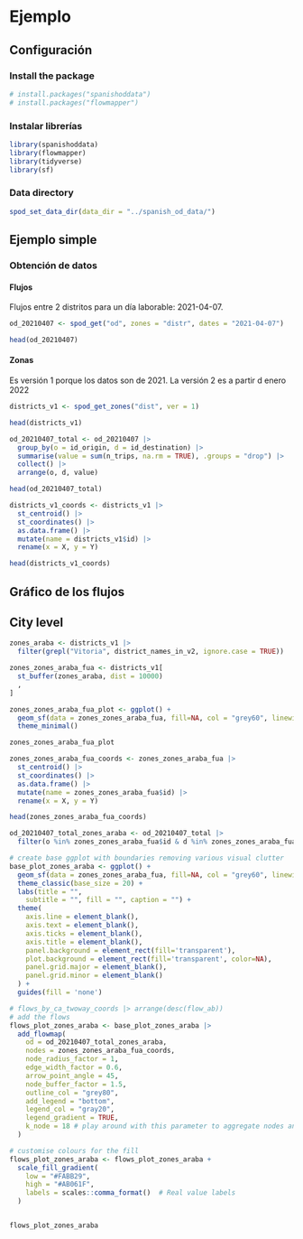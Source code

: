 # Ejemplo

## Configuración


### Install the package

```r
# install.packages("spanishoddata")
# install.packages("flowmapper")
```

### Instalar librerías

```r
library(spanishoddata)
library(flowmapper)
library(tidyverse)
library(sf)
```

### Data directory
```r
spod_set_data_dir(data_dir = "../spanish_od_data/")
```


## Ejemplo simple

### Obtención de datos

#### Flujos
Flujos entre 2 distritos para un día laborable: 2021-04-07.

```r
od_20210407 <- spod_get("od", zones = "distr", dates = "2021-04-07")

head(od_20210407)
```

#### Zonas

Es versión 1 porque los datos son de 2021.
La versión 2 es a partir d enero 2022

```r
districts_v1 <- spod_get_zones("dist", ver = 1)

head(districts_v1)
```

```r
od_20210407_total <- od_20210407 |>
  group_by(o = id_origin, d = id_destination) |>
  summarise(value = sum(n_trips, na.rm = TRUE), .groups = "drop") |> 
  collect() |> 
  arrange(o, d, value)
```


```r
head(od_20210407_total)
```



```r
districts_v1_coords <- districts_v1 |>
  st_centroid() |>
  st_coordinates() |>
  as.data.frame() |>
  mutate(name = districts_v1$id) |>
  rename(x = X, y = Y)

head(districts_v1_coords)
```

## Gráfico de los flujos


## City level

```r
zones_araba <- districts_v1 |>
  filter(grepl("Vitoria", district_names_in_v2, ignore.case = TRUE))

zones_zones_araba_fua <- districts_v1[
  st_buffer(zones_araba, dist = 10000)
  ,
]

zones_zones_araba_fua_plot <- ggplot() +
  geom_sf(data = zones_zones_araba_fua, fill=NA, col = "grey60", linewidth = 0.3) +
  theme_minimal()

zones_zones_araba_fua_plot
```

```r
zones_zones_araba_fua_coords <- zones_zones_araba_fua |>
  st_centroid() |>
  st_coordinates() |>
  as.data.frame() |>
  mutate(name = zones_zones_araba_fua$id) |>
  rename(x = X, y = Y)

head(zones_zones_araba_fua_coords)
```

```r
od_20210407_total_zones_araba <- od_20210407_total |>
  filter(o %in% zones_zones_araba_fua$id & d %in% zones_zones_araba_fua$id)
```


```r
# create base ggplot with boundaries removing various visual clutter
base_plot_zones_araba <- ggplot() +
  geom_sf(data = zones_zones_araba_fua, fill=NA, col = "grey60", linewidth = 0.05)+
  theme_classic(base_size = 20) +
  labs(title = "",
    subtitle = "", fill = "", caption = "") +
  theme(
    axis.line = element_blank(),
    axis.text = element_blank(),
    axis.ticks = element_blank(),
    axis.title = element_blank(),
    panel.background = element_rect(fill='transparent'),
    plot.background = element_rect(fill='transparent', color=NA),
    panel.grid.major = element_blank(),
    panel.grid.minor = element_blank()
  ) +
  guides(fill = 'none')

# flows_by_ca_twoway_coords |> arrange(desc(flow_ab))
# add the flows
flows_plot_zones_araba <- base_plot_zones_araba |>
  add_flowmap(
    od = od_20210407_total_zones_araba,
    nodes = zones_zones_araba_fua_coords,
    node_radius_factor = 1,
    edge_width_factor = 0.6,
    arrow_point_angle = 45,
    node_buffer_factor = 1.5,
    outline_col = "grey80",
    add_legend = "bottom",
    legend_col = "gray20",
    legend_gradient = TRUE,
    k_node = 18 # play around with this parameter to aggregate nodes and flows
  )

# customise colours for the fill
flows_plot_zones_araba <- flows_plot_zones_araba +
  scale_fill_gradient(
    low = "#FABB29", 
    high = "#AB061F", 
    labels = scales::comma_format()  # Real value labels
  )


flows_plot_zones_araba
```











